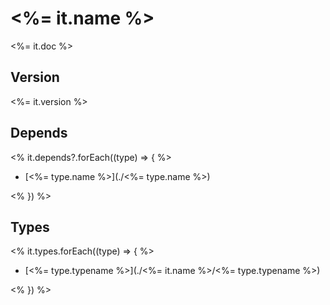 # <%= it.name %>

<%= it.doc %>

## Version
<%= it.version %>

## Depends
<% it.depends?.forEach((type) => { %>
- [<%= type.name %>](./<%= type.name %>)

<% }) %>

## Types

<% it.types.forEach((type) => { %>
- [<%= type.typename %>](./<%= it.name %>/<%= type.typename %>)

<% }) %>
